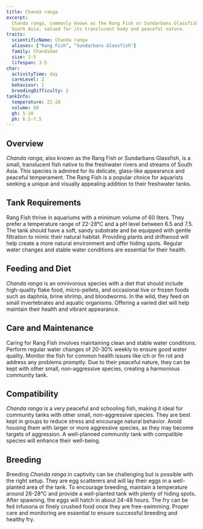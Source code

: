 ```yaml
---
title: Chanda ranga
excerpt:
  Chanda ranga, commonly known as the Rang Fish or Sundarbans Glassfish, is a small and delicate freshwater fish from
  South Asia, valued for its translucent body and peaceful nature.
traits:
  scientificName: Chanda ranga
  aliases: ["Rang Fish", "Sundarbans Glassfish"]
  family: Chandidae
  size: 3-5
  lifespan: 3-5
char:
  activityTime: day
  careLevel: 2
  behaviour: 1
  breedingDifficulty: 2
tankInfo:
  temperature: 22-28
  volume: 60
  gh: 5-10
  ph: 6.5-7.5
---
```


## Overview

_Chanda ranga_, also known as the Rang Fish or Sundarbans Glassfish, is a small, translucent fish native to the
freshwater rivers and streams of South Asia. This species is admired for its delicate, glass-like appearance and
peaceful temperament. The Rang Fish is a popular choice for aquarists seeking a unique and visually appealing addition
to their freshwater tanks.

## Tank Requirements

Rang Fish thrive in aquariums with a minimum volume of 60 liters. They prefer a temperature range of 22-28°C and a pH
level between 6.5 and 7.5. The tank should have a soft, sandy substrate and be equipped with gentle filtration to mimic
their natural habitat. Providing plants and driftwood will help create a more natural environment and offer hiding
spots. Regular water changes and stable water conditions are essential for their health.

## Feeding and Diet

_Chanda ranga_ is an omnivorous species with a diet that should include high-quality flake food, micro-pellets, and
occasional live or frozen foods such as daphnia, brine shrimp, and bloodworms. In the wild, they feed on small
invertebrates and aquatic organisms. Offering a varied diet will help maintain their health and vibrant appearance.

## Care and Maintenance

Caring for Rang Fish involves maintaining clean and stable water conditions. Perform regular water changes of 20-30%
weekly to ensure good water quality. Monitor the fish for common health issues like ich or fin rot and address any
problems promptly. Due to their peaceful nature, they can be kept with other small, non-aggressive species, creating a
harmonious community tank.

## Compatibility

_Chanda ranga_ is a very peaceful and schooling fish, making it ideal for community tanks with other small,
non-aggressive species. They are best kept in groups to reduce stress and encourage natural behavior. Avoid housing them
with larger or more aggressive species, as they may become targets of aggression. A well-planned community tank with
compatible species will enhance their well-being.

## Breeding

Breeding _Chanda ranga_ in captivity can be challenging but is possible with the right setup. They are egg scatterers
and will lay their eggs in a well-planted area of the tank. To encourage breeding, maintain a temperature around 26-28°C
and provide a well-planted tank with plenty of hiding spots. After spawning, the eggs will hatch in about 24-48 hours.
The fry can be fed infusoria or finely crushed food once they are free-swimming. Proper care and monitoring are
essential to ensure successful breeding and healthy fry.
